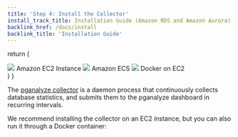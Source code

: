 ```yaml
---
title: 'Step 4: Install the Collector'
install_track_title: Installation Guide (Amazon RDS and Amazon Aurora)
backlink_href: /docs/install
backlink_title: 'Installation Guide'
---
```




  return (
    <div className={styles.installChoice}>
      <Link className={styles.installChoiceStep} to="04_install_collector_ec2">
        <img src={imgAwsEc2} />
        Amazon EC2 Instance
      </Link>
      <Link className={styles.installChoiceStep} to="04_install_collector_ecs">
        <img src={imgAwsEcs} />
        Amazon ECS
      </Link>
      <Link className={styles.installChoiceStep} to="04_install_collector_docker">
        <img src={imgDocker} />
        Docker on EC2
      </Link>
    </div>
  )
}

The [pganalyze collector](https://pganalyze.com/docs/collector) is a daemon process that continuously collects database statistics, and submits them to the pganalyze dashboard in recurring intervals.

We recommend installing the collector on an EC2 instance, but you can also run it through a Docker container:

<SelectCollectorPlatform />
